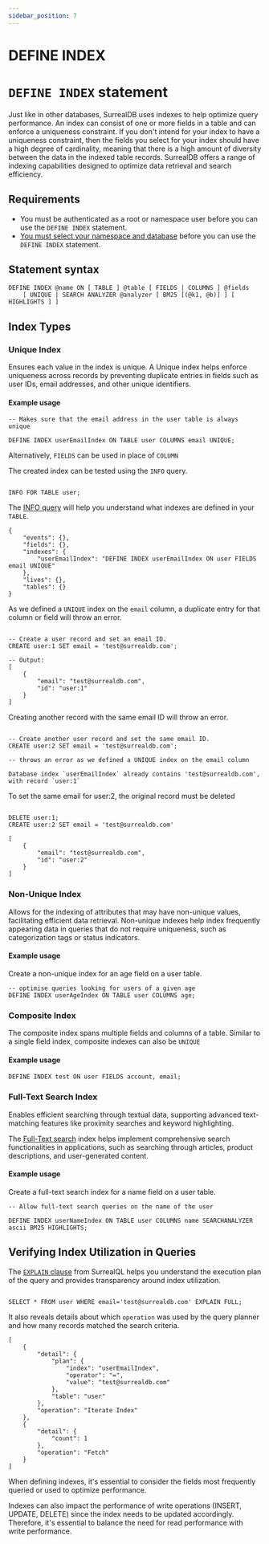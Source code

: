 ```yaml
---
sidebar_position: 7
---
```


# DEFINE INDEX

# `DEFINE INDEX` statement

Just like in other databases, SurrealDB uses indexes to help optimize query performance. An index can consist of one or more fields in a table and can enforce a uniqueness constraint. If you don't intend for your index to have a uniqueness constraint, then the fields you select for your index should have a high degree of cardinality, meaning that there is a high amount of diversity between the data in the indexed table records.
SurrealDB offers a range of indexing capabilities designed to optimize data retrieval and search efficiency.

## Requirements
- You must be authenticated as a root or namespace user before you can use the `DEFINE INDEX` statement.
- [You must select your namespace and database](/docs/surrealql/statements/use) before you can use the `DEFINE INDEX` statement.

## Statement syntax

```surql title="SurrealQL Syntax"
DEFINE INDEX @name ON [ TABLE ] @table [ FIELDS | COLUMNS ] @fields
	[ UNIQUE | SEARCH ANALYZER @analyzer [ BM25 [(@k1, @b)] ] [ HIGHLIGHTS ] ]
```
## Index Types

### Unique Index

Ensures each value in the index is unique. A Unique index helps enforce uniqueness across records by preventing duplicate entries in fields such as user IDs, email addresses, and other unique identifiers.


#### Example usage

```surql
-- Makes sure that the email address in the user table is always unique

DEFINE INDEX userEmailIndex ON TABLE user COLUMNS email UNIQUE;
```
Alternatively, `FIELDS` can be used in place of `COLUMN`

The created index can be tested using the `INFO` query.
```surql

INFO FOR TABLE user;
```
The [INFO query](/docs/surrealql/statements/info/) will help you understand what indexes are defined in your `TABLE`.

```surql
{
    "events": {},
    "fields": {},
    "indexes": {
        "userEmailIndex": "DEFINE INDEX userEmailIndex ON user FIELDS email UNIQUE"
    },
    "lives": {},
    "tables": {}
}
```

As we defined a `UNIQUE` index on the `email` column, a duplicate entry for that column or field will throw an error. 

```surql

-- Create a user record and set an email ID. 
CREATE user:1 SET email = 'test@surrealdb.com';

-- Output:
[
    {
        "email": "test@surrealdb.com",
        "id": "user:1"
    }
]
```

Creating another record with the same email ID will throw an error. 

```surql

-- Create another user record and set the same email ID.
CREATE user:2 SET email = 'test@surrealdb.com';

-- throws an error as we defined a UNIQUE index on the email column

Database index `userEmailIndex` already contains 'test@surrealdb.com', 
with record `user:1`
```

To set the same email for user:2, the original record must be deleted

```surql

DELETE user:1;
CREATE user:2 SET email = 'test@surrealdb.com'

[
    {
        "email": "test@surrealdb.com",
        "id": "user:2"
    }
]
```

### Non-Unique Index
Allows for the indexing of attributes that may have non-unique values, facilitating efficient data retrieval. Non-unique indexes help index frequently appearing data in queries that do not require uniqueness, such as categorization tags or status indicators.

#### Example usage

Create a non-unique index for an age field on a user table.

```surql
-- optimise queries looking for users of a given age
DEFINE INDEX userAgeIndex ON TABLE user COLUMNS age;
```

### Composite Index

The composite index spans multiple fields and columns of a table. Similar to a single field index, composite indexes can also be `UNIQUE` 

#### Example usage

```surql
DEFINE INDEX test ON user FIELDS account, email;
```

### Full-Text Search Index

Enables efficient searching through textual data, supporting advanced text-matching features like proximity searches and keyword highlighting.

The [Full-Text search](docs/reference-guide/full-text-search) index helps implement comprehensive search functionalities in applications, such as searching through articles, product descriptions, and user-generated content.

#### Example usage

Create a full-text search index for a name field on a user table.

```surql
-- Allow full-text search queries on the name of the user

DEFINE INDEX userNameIndex ON TABLE user COLUMNS name SEARCHANALYZER ascii BM25 HIGHLIGHTS;

```

## Verifying Index Utilization in Queries

The [`EXPLAIN` clause](/docs/surrealql/statements/select/#the-explain-clause) from SurrealQL helps you understand the execution plan of the query and provides transparency around index utilization. 

```surql

SELECT * FROM user WHERE email='test@surrealdb.com' EXPLAIN FULL;
```

It also reveals details about which `operation` was used by the query planner and how many records matched the search criteria. 

```surql
[
    {
        "detail": {
            "plan": {
                "index": "userEmailIndex",
                "operator": "=",
                "value": "test@surrealdb.com"
            },
            "table": "user"
        },
        "operation": "Iterate Index"
    },
    {
        "detail": {
            "count": 1
        },
        "operation": "Fetch"
    }
]
```

When defining indexes, it's essential to consider the fields most frequently queried or used to optimize performance.

Indexes can also impact the performance of write operations (INSERT, UPDATE, DELETE) since the index needs to be updated accordingly. Therefore, it's essential to balance the need for read performance with write performance.
